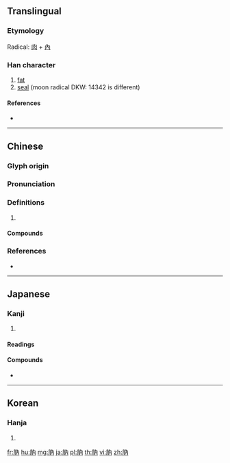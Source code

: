 {{character info/new}}
==Translingual==

===Etymology===
Radical: [[肉]] + [[內]]

===Han character===
{{Han char|rn=130|rad=肉|as=04|sn=8|four=74227|canj=BOB|ids=⿰⺼內}}

# [[fat]]
# [[seal]] (moon radical DKW: 14342 is different)

====References====
* {{Han ref|kx=0975.150|dkj=29305|dj=1427.060|hdz=32048.110|uh=80AD|ud=32941|bh=CDB0|bd=52656}}

----

==Chinese==
{{zh-forms}}

===Glyph origin===
{{Han etym}}

===Pronunciation===
{{zh-pron
|m=nà
|c=neot6,nat6
|mn=lut
|mc=y
|oc=y
|cat=
}}

===Definitions===
{{zh-hanzi}}

# {{rfdef|zh}}

====Compounds====
{{zh-der|膃肭|膃肭臍}}

===References===
* {{R:yue:Hanzi}}

----

==Japanese==

===Kanji===
{{ja-kanji|grade=|rs=肉04}}

# {{defn|lang=ja|sort=肉04}}

====Readings====
{{ja-readings|goon=[[のち]] (nochi)|kanon=[[どつ]] (dotsu)|kun=[[こえる]] (koeru)}}

====Compounds====
* {{ja-r|膃肭臍|おっとせい|[[fur seal]]}}

----

==Korean==

===Hanja===
{{ko-hanja|hangeul=눌|eumhun=|rv=nul|mr=nul|y=nwul}}

# {{defn|lang=ko|sort=肉04}}

[[fr:肭]]
[[hu:肭]]
[[mg:肭]]
[[ja:肭]]
[[pl:肭]]
[[th:肭]]
[[vi:肭]]
[[zh:肭]]